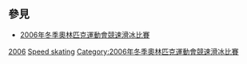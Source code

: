 ==參見==
* [[2006年冬季奧林匹克運動會競速滑冰比賽|2006年冬季奧林匹克運動會競速滑冰比賽]]
{{Commons category|2006 Winter Olympics speedskaters}}

[[Category:各年冬季奧林匹克運動會競速滑冰運動員|2006]]
[[Category:2006年冬季奧林匹克運動會運動員|Speed skating]]
[[Category:2006年冬季奧林匹克運動會競速滑冰比賽|Category:2006年冬季奧林匹克運動會競速滑冰比賽]]